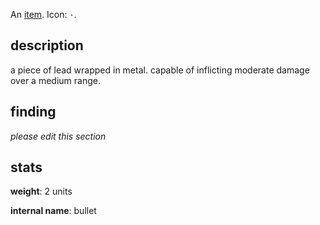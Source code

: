 {{FixTitle}}
An [[items|item]]. Icon: <code><nowiki>·</nowiki></code>.

== description ==

a piece of lead wrapped in metal. capable of inflicting moderate damage over a medium range.

== finding ==

''please edit this section''

== stats ==

'''weight''': 2 units

'''internal name''': bullet
